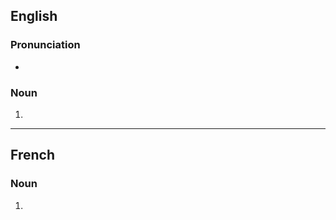 ==English==

===Pronunciation===
* {{IPA|/ˈplænɪŋz/|lang=en}}

===Noun===
{{head|en|noun form}}

# {{plural of|planning|lang=en}}

----

==French==

===Noun===
{{head|fr|noun plural form|g=m}}

# {{plural of|planning|lang=fr}}